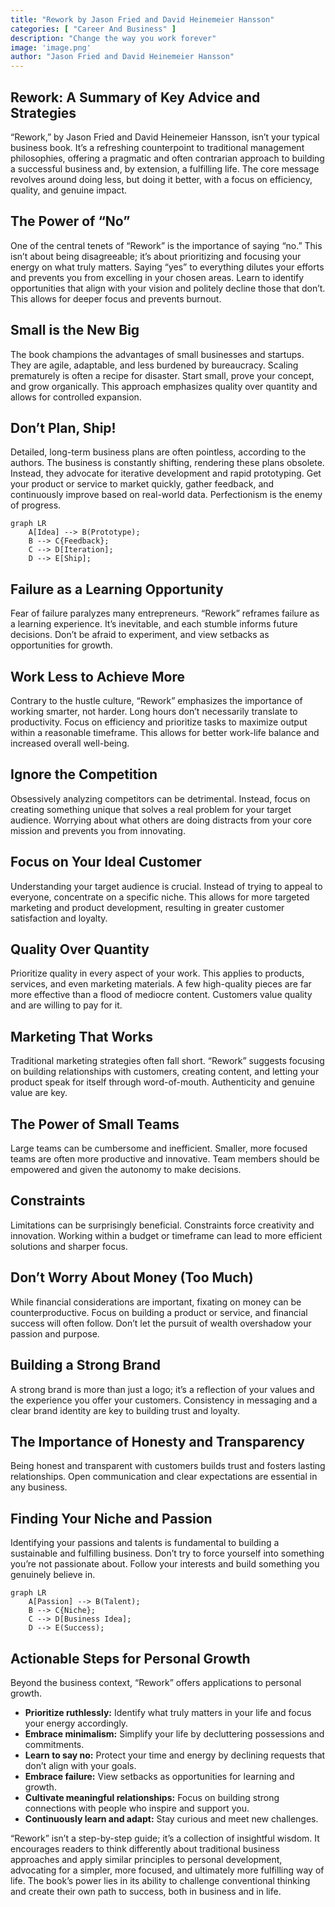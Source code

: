 ```yaml
---
title: "Rework by Jason Fried and David Heinemeier Hansson"
categories: [ "Career And Business" ]
description: "Change the way you work forever"
image: 'image.png'
author: "Jason Fried and David Heinemeier Hansson"
---
```

##  Rework: A Summary of Key Advice and Strategies

"Rework," by Jason Fried and David Heinemeier Hansson, isn't your typical business book. It's a refreshing counterpoint to traditional management philosophies, offering a pragmatic and often contrarian approach to building a successful business and, by extension, a fulfilling life.  The core message revolves around doing less, but doing it better, with a focus on efficiency, quality, and genuine impact.


## The Power of "No"

One of the central tenets of "Rework" is the importance of saying "no."  This isn't about being disagreeable; it's about prioritizing and focusing your energy on what truly matters.  Saying "yes" to everything dilutes your efforts and prevents you from excelling in your chosen areas.  Learn to identify opportunities that align with your vision and politely decline those that don't.  This allows for deeper focus and prevents burnout.


##  Small is the New Big

The book champions the advantages of small businesses and startups.  They are agile, adaptable, and less burdened by bureaucracy.  Scaling prematurely is often a recipe for disaster.  Start small, prove your concept, and grow organically.  This approach emphasizes quality over quantity and allows for controlled expansion.


##  Don't Plan, Ship!

Detailed, long-term business plans are often pointless, according to the authors. The business is constantly shifting, rendering these plans obsolete. Instead, they advocate for iterative development and rapid prototyping. Get your product or service to market quickly, gather feedback, and continuously improve based on real-world data. Perfectionism is the enemy of progress.

```mermaid
graph LR
    A[Idea] --> B(Prototype);
    B --> C{Feedback};
    C --> D[Iteration];
    D --> E[Ship];
```

## Failure as a Learning Opportunity

Fear of failure paralyzes many entrepreneurs.  "Rework" reframes failure as a learning experience.  It’s inevitable, and each stumble informs future decisions.  Don't be afraid to experiment, and view setbacks as opportunities for growth.


##  Work Less to Achieve More

Contrary to the hustle culture, "Rework" emphasizes the importance of working smarter, not harder.  Long hours don't necessarily translate to productivity.  Focus on efficiency and prioritize tasks to maximize output within a reasonable timeframe.  This allows for better work-life balance and increased overall well-being.

##  Ignore the Competition

Obsessively analyzing competitors can be detrimental. Instead, focus on creating something unique that solves a real problem for your target audience. Worrying about what others are doing distracts from your core mission and prevents you from innovating.


##  Focus on Your Ideal Customer

Understanding your target audience is crucial.  Instead of trying to appeal to everyone, concentrate on a specific niche.  This allows for more targeted marketing and product development, resulting in greater customer satisfaction and loyalty.


##  Quality Over Quantity

Prioritize quality in every aspect of your work.  This applies to products, services, and even marketing materials.  A few high-quality pieces are far more effective than a flood of mediocre content.  Customers value quality and are willing to pay for it.

##  Marketing That Works

Traditional marketing strategies often fall short.  "Rework" suggests focusing on building relationships with customers, creating content, and letting your product speak for itself through word-of-mouth.  Authenticity and genuine value are key.


##  The Power of Small Teams

Large teams can be cumbersome and inefficient.  Smaller, more focused teams are often more productive and innovative.  Team members should be empowered and given the autonomy to make decisions.

## Constraints

Limitations can be surprisingly beneficial.  Constraints force creativity and innovation.  Working within a budget or timeframe can lead to more efficient solutions and sharper focus.


##  Don't Worry About Money (Too Much)

While financial considerations are important, fixating on money can be counterproductive. Focus on building a product or service, and financial success will often follow. Don't let the pursuit of wealth overshadow your passion and purpose.


##  Building a Strong Brand

A strong brand is more than just a logo; it's a reflection of your values and the experience you offer your customers.  Consistency in messaging and a clear brand identity are key to building trust and loyalty.


##  The Importance of Honesty and Transparency

Being honest and transparent with customers builds trust and fosters lasting relationships.  Open communication and clear expectations are essential in any business.


##  Finding Your Niche and Passion

Identifying your passions and talents is fundamental to building a sustainable and fulfilling business.  Don't try to force yourself into something you're not passionate about.  Follow your interests and build something you genuinely believe in.

```mermaid
graph LR
    A[Passion] --> B(Talent);
    B --> C{Niche};
    C --> D[Business Idea];
    D --> E(Success);
```


## Actionable Steps for Personal Growth

Beyond the business context, "Rework" offers applications to personal growth.

* **Prioritize ruthlessly:** Identify what truly matters in your life and focus your energy accordingly.
* **Embrace minimalism:** Simplify your life by decluttering possessions and commitments.
* **Learn to say no:** Protect your time and energy by declining requests that don't align with your goals.
* **Embrace failure:** View setbacks as opportunities for learning and growth.
* **Cultivate meaningful relationships:** Focus on building strong connections with people who inspire and support you.
* **Continuously learn and adapt:** Stay curious and meet new challenges.


"Rework" isn't a step-by-step guide; it's a collection of insightful wisdom. It encourages readers to think differently about traditional business approaches and apply similar principles to personal development, advocating for a simpler, more focused, and ultimately more fulfilling way of life. The book's power lies in its ability to challenge conventional thinking and create their own path to success, both in business and in life.

